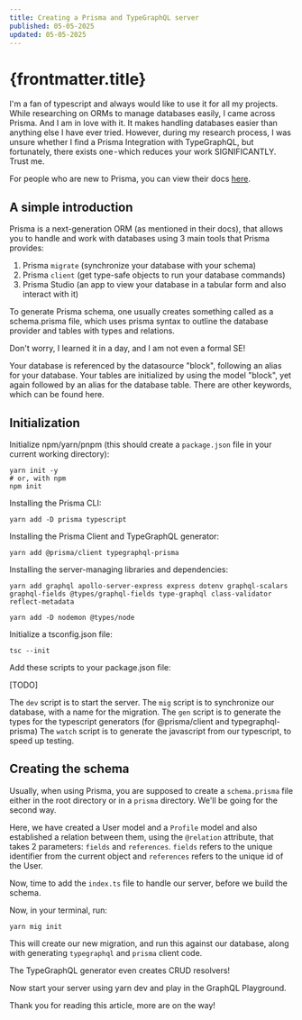 ```yaml
---
title: Creating a Prisma and TypeGraphQL server
published: 05-05-2025
updated: 05-05-2025
---
```


# {frontmatter.title}


I'm a fan of typescript and always would like to use it for all my projects. While researching on ORMs to manage databases easily, I came across Prisma. And I am in love with it. It makes handling databases easier than anything else I have ever tried.
However, during my research process, I was unsure whether I find a Prisma Integration with TypeGraphQL, but fortunately, there exists one - which reduces your work SIGNIFICANTLY.
Trust me.

For people who are new to Prisma, you can view their docs [here](https://prisma.io/).

## A simple introduction
Prisma is a next-generation ORM (as mentioned in their docs), that allows you to handle and work with databases using 3 main tools that Prisma provides:

1. Prisma `migrate` (synchronize your database with your schema)
2. Prisma `client` (get type-safe objects to run your database commands)
3. Prisma Studio (an app to view your database in a tabular form and also interact with it)

To generate Prisma schema, one usually creates something called as a schema.prisma file, which uses prisma syntax to outline the database provider and tables with types and relations.

Don't worry, I learned it in a day, and I am not even a formal SE!

Your database is referenced by the datasource "block", following an alias for your database. Your tables are initialized by using the model "block", yet again followed by an alias for the database table. There are other keywords, which can be found here.

## Initialization
Initialize npm/yarn/pnpm (this should create a `package.json` file in your current working directory):

```shell
yarn init -y
# or, with npm
npm init
```

Installing the Prisma CLI:

```shell
yarn add -D prisma typescript
```

Installing the Prisma Client and TypeGraphQL generator:
```shell
yarn add @prisma/client typegraphql-prisma
```
Installing the server-managing libraries and dependencies:

```shell
yarn add graphql apollo-server-express express dotenv graphql-scalars graphql-fields @types/graphql-fields type-graphql class-validator reflect-metadata

yarn add -D nodemon @types/node
```

Initialize a tsconfig.json file:
```shell
tsc --init
```

Add these scripts to your package.json file:

[TODO]

The `dev` script is to start the server.
The `mig` script is to synchronize our database, with a name for the migration.
The `gen` script is to generate the types for the typescript generators (for @prisma/client and typegraphql-prisma)
The `watch` script is to generate the javascript from our typescript, to speed up testing.

## Creating the schema
Usually, when using Prisma, you are supposed to create a `schema.prisma` file either in the root directory or in a `prisma` directory. We'll be going for the second way.

Here, we have created a User model and a `Profile` model and also established a relation between them, using the `@relation` attribute, that takes 2 parameters: `fields` and `references`. `fields` refers to the unique identifier from the current object and `references` refers to the unique id of the User.

Now, time to add the `index.ts` file to handle our server, before we build the schema.

Now, in your terminal, run:
```shell
yarn mig init
```

This will create our new migration, and run this against our database, along with generating `typegraphql` and `prisma` client code.

The TypeGraphQL generator even creates CRUD resolvers!

Now start your server using yarn dev and play in the GraphQL Playground.

Thank you for reading this article, more are on the way!